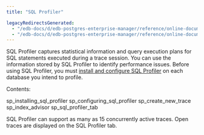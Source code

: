 ```yaml
---
title: "SQL Profiler"

legacyRedirectsGenerated:
  - "/edb-docs/d/edb-postgres-enterprise-manager/reference/online-documentation/8.0/toc_pem_sql_profiler.html"
  - "/edb-docs/d/edb-postgres-enterprise-manager/reference/online-documentation/latest/toc_pem_sql_profiler.html"
---
```


<div id="toc_pem_sql_profiler" class="registered_link"></div>

SQL Profiler captures statistical information and query execution plans for SQL statements executed during a trace session. You can use the information stored by SQL Profiler to identify performance issues. Before using SQL Profiler, you must [install and configure SQL Profiler](01_sp_installing_sql_profiler/#sp_installing_sql_profiler) on each database you intend to profile.

Contents:

<div class="toctree" maxdepth="2">

sp_installing_sql_profiler sp_configuring_sql_profiler sp_create_new_trace sp_index_advisor sp_sql_profiler_tab

</div>

SQL Profiler can support as many as 15 concurrently active traces. Open traces are displayed on the SQL Profiler tab.
